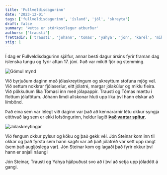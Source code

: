 ```yaml
---
title: 'Fullveldisdagurinn'
date: '2023-12-01'
tags: ['fullveldisdagurinn', 'ísland', 'jól', 'skreyta']
draft: false
summary: 'Þetta er stórkostlegur atburður'
authors: ['trausti']
frettadir: ['trausti', 'johann', 'tomas', 'yahya', 'jon', 'karel', 'mikael', 'einar', 'david', 'solveig', 'shelby', 'arnar']
stig: 1
---
```



Í dag er Fullveldisdagurinn sjálfur, annar besti dagur ársins fyrir framan dag íslenska tungu og fyrir aftan 17. júní.
Það var mikið fjör og stemming. 


![Gömul mynd](/static/images/faerslur/annad/Fullveldisdagurinn-1.jpg)



Við byrjuðum daginn með jólaskreytingum og skreyttum stofuna mjög vel. Við settum nokkrar fjólaseríur, eitt jólatré, margar jólakúlur
og miklu fleira. Við pökkuðum líka Tómasi inn með jólapappír. Trausti og Tómas mættu í flottum jólafötum. 
Jóhann límdi allskonar hluti upp líka því hann elskar að límbönd.


Það eina sem var lélegt við daginn var það að kennararnir létu okkur syngja eitthvað lag sem er ekki lofsöngurinn, heldur lagið
[**Það vantar spítur**](https://www.youtube.com/watch?v=UupIT0x9d2c&ab_channel=OlgaGu%C3%B0r%C3%BAn%C3%81rnad%C3%B3ttir-Topic).


![Jólaskreytingar](/static/images/faerslur/annad/fullveldisdagurinn-2.avif)


Við fengum okkur pylsur og köku og það gekk vél. Jón Steinar kom inn til okkar og það fyrsta sem hann sagði var að það jólatréð
var sett upp rangt (sem það augljóslega var). Jón Steinar kom og lagaði það fyrir okkur því hann er snjall náungi


Jón Steinar, Trausti og Yahya hjálpuðust svo að í því að setja upp jóladótt á gangi.